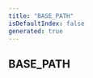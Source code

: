 ```yaml
---
title: "BASE_PATH"
isDefaultIndex: false
generated: true
---
```



<!-- This file was generated from the CommandKit source. Do not modify. Instead, re-run the "docgen" script -->


## BASE_PATH

<GenerationInfo sourceFile="packages/commandkit/src/cli/generators.ts" sourceLine="7" packageName="commandkit" />



